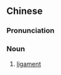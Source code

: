 ==Chinese==
{{zh-forms|s=韧带}}

===Pronunciation===
{{zh-pron
|m=rèndài
|c=jan6 daai3-2
|mn=qz,xm:līm-tài/zz:jīm-tài/qz,xm:līm-tòa/zz:jīm-tòa
|cat=n
}}

===Noun===
{{zh-noun}}

# {{lb|zh|anatomy}} [[ligament]]